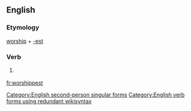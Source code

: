 ==English==

===Etymology===
[[worship]] + [[-est]]

===Verb===
{{en-verb form}}

# {{context|archaic|lang=en}} {{form of|Second-person singular simple present form|worship|lang=en}}

[[Category:English second-person singular forms]]
[[Category:English verb forms using redundant wikisyntax]]

[[fr:worshippest]]